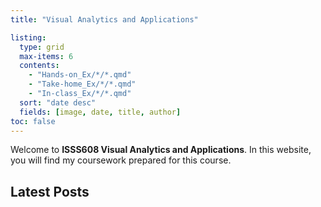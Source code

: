 ```yaml
---
title: "Visual Analytics and Applications"

listing:
  type: grid
  max-items: 6
  contents:
    - "Hands-on_Ex/*/*.qmd"
    - "Take-home_Ex/*/*.qmd"
    - "In-class_Ex/*/*.qmd"
  sort: "date desc"
  fields: [image, date, title, author]
toc: false
---
```


Welcome to **ISSS608 Visual Analytics and Applications**. In this website, you will find my coursework prepared for this course.

## Latest Posts
:::: listing-block


::::